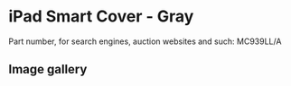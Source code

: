 
# iPad Smart Cover - Gray

Part number, for search engines, auction websites and such: MC939LL/A

## Image gallery

<div style={{ width: "768px" }}>
  <GalleryComponent
    images={[
      {
        original: "/everysource/MC939.webp",
        thumbnail: "/everypreview/MC939.webp",
      },
      {
        original: "/everysource/MC939_AV1_BLACK.webp",
        thumbnail: "/everypreview/MC939_AV1_BLACK.webp",
      },
      {
        original: "/everysource/MC939_AV1_WHITE.webp",
        thumbnail: "/everypreview/MC939_AV1_WHITE.webp",
      },
      {
        original: "/everysource/MC939_AV2_BLACK.webp",
        thumbnail: "/everypreview/MC939_AV2_BLACK.webp",
      },
      {
        original: "/everysource/MC939_AV2_WHITE.webp",
        thumbnail: "/everypreview/MC939_AV2_WHITE.webp",
      },
      {
        original: "/everysource/MC939_AV3_BLACK.webp",
        thumbnail: "/everypreview/MC939_AV3_BLACK.webp",
      },
      {
        original: "/everysource/MC939_AV3_WHITE.webp",
        thumbnail: "/everypreview/MC939_AV3_WHITE.webp",
      },
      {
        original: "/everysource/MC939_AV4_BLACK.webp",
        thumbnail: "/everypreview/MC939_AV4_BLACK.webp",
      },
      {
        original: "/everysource/MC939_AV4_WHITE.webp",
        thumbnail: "/everypreview/MC939_AV4_WHITE.webp",
      },
      {
        original: "/everysource/MC939_AV5.webp",
        thumbnail: "/everypreview/MC939_AV5.webp",
      }
    ]}
  />
</div>